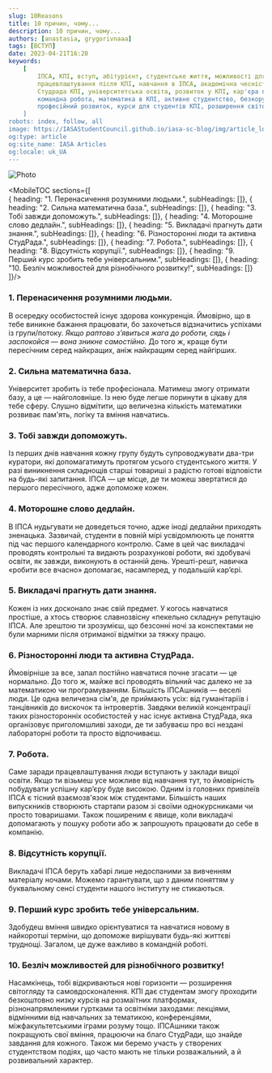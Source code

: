 ```yaml
---
slug: 10Reasons
title: 10 причин, чому...
description: 10 причин, чому...
authors: [anastasia, grygorivnaaa]
tags: [ВСТУП]
date: 2023-04-21T16:20
keywords: 
    [
        ІПСА, КПІ, вступ, абітурієнт, студентське життя, можливості для студентів, 
        працевлаштування після КПІ, навчання в ІПСА, академічна чесність, дедлайни, 
        Студрада КПІ, університетська освіта, розвиток у КПІ, кар'єра після ІПСА, 
        командна робота, математика в КПІ, активне студентство, безкорупційне навчання, 
        професійний розвиток, курси для студентів КПІ, розширення світогляду
    ]
robots: index, follow, all
image: https://IASAStudentCouncil.github.io/iasa-sc-blog/img/article_logos/10_reasons_logo.png
og:type: article
og:site_name: IASA Articles
og:locale: uk_UA
---
```


![Photo](./2.png)

<!--truncate-->


<MobileTOC sections={[  
    { heading: "1. Перенасичення розумними людьми.", subHeadings: []},
    { heading: "2. Сильна математична база.", subHeadings: []},
    { heading: "3. Тобі завжди допоможуть.", subHeadings: []},
    { heading: "4. Моторошне слово дедлайн.", subHeadings: []},
    { heading: "5. Викладачі прагнуть дати знання.", subHeadings: []},
    { heading: "6. Різносторонні люди та активна СтудРада.", subHeadings: []},
    { heading: "7. Робота.", subHeadings: []},
    { heading: "8. Відсутність корупції.", subHeadings: []},
    { heading: "9. Перший курс зробить тебе універсальним.", subHeadings: []},
    { heading: "10. Безліч можливостей для різнобічного розвитку!", subHeadings: []}
]}/>

### **1. Перенасичення розумними людьми.**

В осередку особистостей існує здорова конкуренція. Ймовірно, що в тебе виникне бажання працювати, бо захочеться відзначитись успіхами із групи/потоку. _Якщо раптово з’явиться жага до роботи, сядь і заспокойся — вона зникне самостійно._ До того ж, краще бути пересічним серед найкращих, аніж найкращим серед найгірших.

### **2. Сильна математична база.**

Університет зробить із тебе професіонала. Матимеш змогу отримати базу, а це — найголовніше. Із нею буде легше поринути в цікаву для тебе сферу. Слушно відмітити, що величезна кількість математики розвиває пам'ять, логіку та вміння навчатись.

### **3. Тобі завжди допоможуть.**

Із перших днів навчання кожну групу будуть супроводжувати два-три куратори, які допомагатимуть протягом усього студентського життя. У разі виникнення складнощів старші товариші з радістю готові відповісти на будь-які запитання. ІПСА — це місце, де ти можеш звертатися до першого пересічного, адже допоможе кожен.

### **4. Моторошне слово дедлайн.**

В ІПСА нудьгувати не доведеться точно, адже іноді дедлайни приходять зненацька. Зазвичай, студенти в повній мірі усвідомлюють це поняття під час першого календарного контролю. Саме в цей час викладачі проводять контрольні та видають розрахункові роботи, які здобувачі освіти, як завжди, виконують в останній день.
Урешті-решт, навичка «робити все вчасно» допомагає, насамперед, у подальшій кар’єрі.

### **5. Викладачі прагнуть дати знання.**

Кожен із них досконало знає свій предмет. У когось навчатися простіше, а хтось створює славнозвісну «пекельно складну» репутацію ІПСА. Але зрештою ти зрозумієш, що безсонні ночі за конспектами не були марними після отриманої відмітки за тяжку працю.

### **6. Різносторонні люди та активна СтудРада.**

Ймовірніше за все, запал постійно навчатися почне згасати — це нормально. До того ж, майже всі проводять вільний час далеко не за математикою чи програмуванням. Більшість ІПСАшників — веселі люди. Це одна величезна сім'я, де приймають усіх: від гуманітаріїв і танцівників до вискочок та інтровертів. Завдяки великій концентрації таких різносторонніх особистостей у нас існує активна СтудРада, яка організовує приголомшливі заходи, де ти забуваєш про всі нездані лабораторні роботи та просто відпочиваєш.

### **7. Робота.**

Саме заради працевлаштування люди вступають у заклади вищої освіти. Якщо ти візьмеш усе можливе від навчання тут, то ймовірність побудувати успішну кар’єру буде високою. Одним із головних привілеїв ІПСА є тісний взаємозв'язок між студентами. Більшість наших випускників створюють стартапи разом зі своїми однокурсниками чи просто товаришами. Також поширеним є явище, коли викладачі допомагають у пошуку роботи або ж запрошують працювати до себе в компанію.

### **8. Відсутність корупції.**

Викладачі ІПСА беруть хабарі лише недоспаними за вивченням матеріалу ночами. Можемо гарантувати, що з даним поняттям у буквальному сенсі студенти нашого інституту не стикаються.

### **9. Перший курс зробить тебе універсальним.**

Здобудеш вміння швидко орієнтуватися та навчатися новому в найкоротші терміни, що допоможе вирішувати будь-які життєві труднощі. Загалом, це дуже важливо в командній роботі.

### **10. Безліч можливостей для різнобічного розвитку!**

Насамкінець, тобі відкриваються нові горизонти — розширення світогляду та самовдосконалення. КПІ дає студентам змогу проходити безкоштовно низку курсів на розмаїтних платформах, різнонапрямленими гуртками та освітніми заходами: лекціями, відмінними від навчальних за тематикою, конференціями, міжфакультетськими іграми розуму тощо. ІПСАшники також покращують свої вміння, працюючи на благо СтудРади, що знайде завдання для кожного. Також ми беремо участь у створених студентством подіях, що часто мають не тільки розважальний, а й розвивальний характер.
